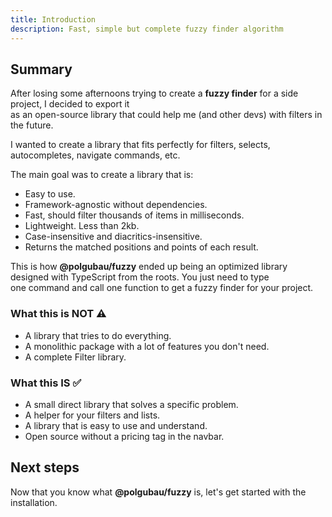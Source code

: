 ```yaml
---
title: Introduction
description: Fast, simple but complete fuzzy finder algorithm
---
```


## Summary

After losing some afternoons trying to create a **fuzzy finder** for a side project, I decided to export it  
as an open-source library that could help me (and other devs) with filters in the future.

I wanted to create a library that fits perfectly for filters, selects,  
autocompletes, navigate commands, etc. 

The main goal was to create a library that is:
- Easy to use.
- Framework-agnostic without dependencies.
- Fast, should filter thousands of items in milliseconds.
- Lightweight. Less than 2kb.
- Case-insensitive and diacritics-insensitive.
- Returns the matched positions and points of each result.

This is how **@polgubau/fuzzy** ended up being an optimized library designed with TypeScript from the roots. You just need to type  
one command and call one function to get a fuzzy finder for your project.

### What this is NOT ⚠️

- A library that tries to do everything.
- A monolithic package with a lot of features you don't need.
- A complete Filter library.

### What this IS ✅

- A small direct library that solves a specific problem.
- A helper for your filters and lists.
- A library that is easy to use and understand.
- Open source without a pricing tag in the navbar.


## Next steps
Now that you know what **@polgubau/fuzzy** is, let's get started with the installation.

<Cards>
  <Card title="Getting Started" href="/docs/get-started" />
  <Card title="Usage examples" href="/docs/examples" />
</Cards>
